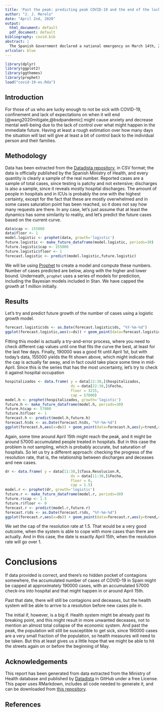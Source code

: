 ```yaml
---
title: 'Past the peak: predicting peak COVID-19 and the end of the lockdown in Spain'
author: "J. J. Merelo"
date: "April 2nd, 2020"
output:
  html_document: default
  pdf_document: default
bibliography: covid.bib
abstract: |
  The Spanish Government declared a national emergency on March 14th, 2020 due to the coronavirus outbreak. Three weeks later, there's no end in sight. The scarcity of hard data makes it hard to predict when the peak will be reached, and when it might end. In this report we will try and estimate the peak combining prediction based on different time series and the logistic growth curve.
urlcolor: blue
---
```


```r
library(dplyr)
library(ggplot2)
library(ggthemes)
library(prophet)
load("covid-19-es.Rda")
```

## Introduction

For those of us who are lucky enough to not be sick with COVID-19, confinement and lack of expectations on when it will end [@wang2020mitigate,@bsdpandemic] might cause anxiety and decrease mental well-being due to the lack of control over what might happen in the immediate future. Having at least a rough estimation over how many days the situation will last will give at least a bit of control back to the individual person and their families.

## Methodology

Data has been extracted from the [Datadista repository](https://github.com/datadista/datasets), in CSV format; the data is officially published by the Spanish Ministry of Health, and every quantity is clearly a sample of the real number. Reported cases are a sample of total cases, since testing is patchy and not extensive; discharges is also a sample, since it reveals mostly hospital discharges. The amount of people in hospitals and in ICUs is probably the one with the highest certainty, except for the fact that these are mostly overwhelmed and in some cases saturation point has been reached, so it does not say how many requests are there. In any case, let's just assume that at least the dynamics has some similarity to reality, and let's predict the future cases based on the current curve.

```r
data$cap <- 155000
data$floor <- 1
model.logistic <- prophet(data, growth='logistic')
future.logistic <- make_future_dataframe(model.logistic, periods=30)
future.logistic$cap <- 155000
future.logistic$floor <- 1
forecast.logistic <- predict(model.logistic,future.logistic)
```

We will be using [Prophet](https://facebook.github.io/prophet/) to create a model and compute these numbers. Number of cases predicted are below, along with the higher and lower bound. Underneath, `prophet` uses a series of models for prediction, including the Bayesian models included in Stan. We have capped the growth at 1 million initially.

## Results

Let's try and predict future growth of the number of cases using a logistic growth model.

```r
forecast.logistic$ds <- as.Date(forecast.logistic$ds, "%Y-%m-%d")
ggplot(forecast.logistic,aes(x=ds)) + geom_point(data=forecast.logistic,aes(y=trend,color="Trend"))+  geom_point(data=data,aes(y=y,color="Actual")) + theme_economist()

```

Fitting this model is actually a try-and-error process, where you need to check different cap values until one that fits the curve the best, at least for the last few days. Finally, 190000 was a good fit until April 1st, but with today's data, 155000 yields the fit shown above, which might indicate that the cap is actually far away, and in fact could take place some time in mid-April. Since this is the series that has the most uncertainty, let's try to check it against hospital occupation

```r
hospitalizados <- data.frame( y = data[22:38,]$hospitalizados,
                              ds = data[22:38,]$Fecha,
                              floor = 3215,
                              cap = 57000)
model.h <- prophet(hospitalizados, growth='logistic')
future.h <- make_future_dataframe(model.h, periods=30)
future.h$cap <- 57000
future.h$floor <- 1
forecast.h <- predict(model.h,future.h)
forecast.h$ds <- as.Date(forecast.h$ds, "%Y-%m-%d")
ggplot(forecast.h,aes(x=ds)) + geom_point(data=forecast.h,aes(y=trend,color="Trend"))+  geom_point(data=hospitalizados,aes(y=y,color="Actual")) + theme_economist()
```

Again, some time around April 15th might reach the peak, and it might be around 57000 accumulated people treated in hospitals. But in this case the problem is not sampling, which is probably accurate, but saturation of hospitals. So let us try a different approach: checking the progress of the resolution rate, that is, the relationship between discharges and deceases and new cases. 

```r
dr <- data.frame( y = data[11:38,]$Tasa.Resolucion.R,
                              ds = data[11:38,]$Fecha,
                              floor = 0,
                              cap = 1.5)
model.r <- prophet(dr, growth='logistic')
future.r <- make_future_dataframe(model.r, periods=30)
future.r$cap <- 1.5
future.r$floor <- 0
forecast.r <- predict(model.r,future.r)
forecast.r$ds <- as.Date(forecast.r$ds, "%Y-%m-%d")
ggplot(forecast.r,aes(x=ds)) + geom_point(data=forecast.r,aes(y=trend,color="Trend"))+  geom_point(data=dr,aes(y=y,color="Actual")) + theme_economist()
```

We set the cap of the resolution rate at 1.5. That would be a very good outcome, when the system is able to cope with more cases than there are actually. And in this case, the date is exactly April 15th, when the resolution rate will go over 1.

# Conclusions

If data provided is correct, and there's no hidden pocket of contagions somewhere, the accumulated number of cases of COVID-19 in Spain might be capped at approximately 190000 cases, with an accumulated 57000 check-ins into hospital and that might happen in or around April 15th.

Past that date, there will still be contagions and deceases, but the health system will be able to arrive to a resolution before new cases pile in.

The initial if, however, is a big if. Health system might be already past its breaking point, and this might result in more unwanted deceases, not to mention an almost total collapse of the economic system. And past the peak, the population will still be susceptible to get sick, since 190000 cases are a very small fraction of the population, so health measures will need to be taken. But this at least gives us a little hope that we might be able to hit the streets again on or before the beginning of May. 

## Acknowledgements

This report has been generated from data extracted from the Ministry of Health database and published by [Datadista](https://github.com/datadista/datasets) in GitHub under a free License. This paper uses RMarkdown, includes all code needed to generate it, and can be downloaded from [this repository](https://github.com/JJ/covid-reports).

## References
